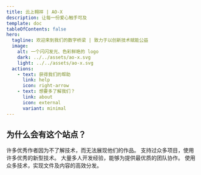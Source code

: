 ```yaml
---
title: 云上翱祥 | AO-X
description: 让每一份爱心触手可及
template: doc
tableOfContents: false
hero:
  tagline: 欢迎来到我们的数字桥梁 | 致力于以创新技术赋能公益
  image:
    alt: 一个闪闪发光、色彩鲜艳的 logo
    dark: ../../assets/ao-x.svg
    light: ../../assets/ao-x.svg
  actions:
    - text: 获得我们的帮助
      link: help
      icon: right-arrow
    - text: 想要多了解我们？
      link: about
      icon: external
      variant: minimal
---
```



## 为什么会有这个站点？

<CardGrid stagger>
	<Card title="专注内容" icon="pencil">
		许多优秀作者因为不了解技术，而无法展现他们的作品。
	</Card>
	<Card title="优秀性能" icon="add-document">
		支持过众多项目，使用许多优秀的新型技术。
	</Card>
	<Card title="团队协作" icon="setting">
		大量多人开发经验，能够为提供最优质的团队协作。
	</Card>
	<Card title="高效分发" icon="open-book">
		使用众多技术，实现文件及内容的高效分发。
	</Card>
</CardGrid>
